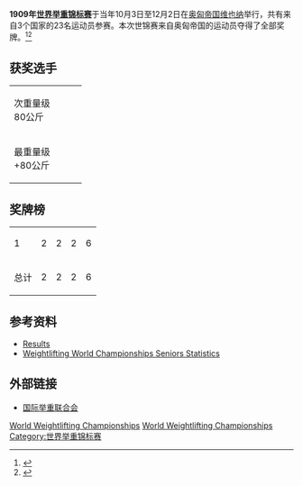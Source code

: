 '''1909年[[世界舉重錦標賽|世界举重锦标赛]]'''于当年10月3日至12月2日在[[奥匈帝国|奥匈帝国]][[维也纳|维也纳]]举行，共有来自3个国家的23名运动员参赛。本次世锦赛来自奥匈帝国的运动员夺得了全部奖牌。<ref>{{cite web|url=http://www.sport-komplett.de/sport-komplett/sportarten/g/gewichtheben/hst/32.html|title=Gewichtheben - Weltmeisterschaften (Mittelgewicht)|language=de|accessdate=2011年10月24日|archive-date=2019年9月2日|archive-url=https://web.archive.org/web/20190902211753/http://www.sport-komplett.de/sport-komplett/sportarten/g/gewichtheben/hst/32.html|dead-url=no}}</ref><ref>{{cite web|url=http://www.sport-komplett.de/sport-komplett/sportarten/g/gewichtheben/hst/37.html|title=Gewichtheben - Weltmeisterschaften (Superschwergewicht)|language=de|accessdate=2011年10月24日|archive-date=2020年2月16日|archive-url=https://web.archive.org/web/20200216122425/http://www.sport-komplett.de/sport-komplett/sportarten/g/gewichtheben/hst/37.html|dead-url=no}}</ref>

==获奖选手==
{| {{MedalistTable|type=项目}}
|-
|次重量级<br />80公斤
|{{flagmedalist|[[Johann_Eibel|Johann Eibel]]|AUT|empire}}
|{{flagmedalist|[[Josef_Hofböck|Josef Hofböck]]|AUT|empire}}
|{{flagmedalist|[[Anton_Lenz|Anton Lenz]]|AUT|empire}}
|-
|最重量级<br />+80公斤
|{{flagmedalist|[[Josef_Grafl|Josef Grafl]]|AUT|empire}}
|{{flagmedalist|[[卡尔·斯沃博达|卡尔·斯沃博达]]|AUT|empire}}
|{{flagmedalist|[[Berthold_Tandler|Berthold Tandler]]|AUT|empire}}
|}

==奖牌榜==

{| {{RankedMedalTable|nation-width=200px}}
|-
| 1 ||align=left|{{flagcountry|AUT|empire}} || 2 || 2 || 2 || 6
|-
!colspan=2| 总计 !! 2 !! 2 !! 2 !! 6  
|}

==参考资料==
{{reflist}}
*[http://www.sport-komplett.de/sport-komplett/sportarten/g/gewichtheben/_historie.htm Results]{{Wayback|url=http://www.sport-komplett.de/sport-komplett/sportarten/g/gewichtheben/_historie.htm |date=20200217000036 }}
*[http://www.iwf.net/doc/statistics/WORLD_CHAMP_SENIOR_001_146.PDF Weightlifting World Championships Seniors Statistics]{{Wayback|url=http://www.iwf.net/doc/statistics/WORLD_CHAMP_SENIOR_001_146.PDF |date=20110527172617 }}

==外部链接==
*[http://www.iwf.net/ 国际举重联合会]{{Wayback|url=http://www.iwf.net/ |date=20101229124401 }}

{{世界舉重錦標賽}}

[[Category:1909年举重|World Weightlifting Championships]]
[[Category:1909年奥地利体育|World Weightlifting Championships]]
[[Category:世界举重锦标赛|Category:世界举重锦标赛]]